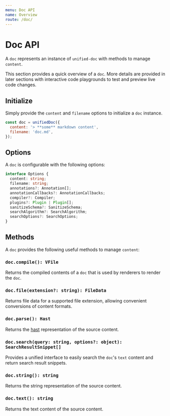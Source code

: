 ```yaml
---
menu: Doc API
name: Overview
route: /doc/
---
```


# Doc API
A `doc` represents an instance of `unified-doc` with methods to manage `content`.

This section provides a quick overview of a `doc`.  More details are provided in later sections with interactive code playgrounds to test and preview live code changes.

## Initialize
Simply provide the `content` and `filename` options to initialize a `doc` instance.

```js
const doc = unifiedDoc({
  content: '> **some** markdown content',
  filename: 'doc.md',
});
```

## Options

A `doc` is configurable with the following options:

```ts
interface Options {
  content: string;
  filename: string;
  annotations?: Annotation[];
  annotationCallbacks?: AnnotationCallbacks;
  compiler?: Compiler;
  plugins?: Plugin | Plugin[];
  sanitizeSchema?: SanitizeSchema;
  searchAlgorithm?: SearchAlgorithm;
  searchOptions?: SearchOptions;
}
```

## Methods
A `doc` provides the following useful methods to manage `content`:

### `doc.compile(): VFile`
Returns the compiled contents of a `doc` that is used by renderers to render the `doc`.

### `doc.file(extension?: string): FileData`
Returns file data for a supported file extension, allowing convenient conversions of content formats.

### `doc.parse(): Hast`
Returns the [hast][hast] representation of the source content.

### `doc.search(query: string, options?: object): SearchResultSnippet[]`
Provides a unified interface to easily search the `doc`'s `text` content and return search result snippets.

### `doc.string(): string`
Returns the string representation of the source content.

### `doc.text(): string`
Returns the text content of the source content.

<!-- Links -->
[hast]: https://github.com/syntax-tree/hast
